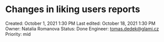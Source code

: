 # Changes in liking users reports

Created: October 1, 2021 1:30 PM
Last edited: October 18, 2021 1:30 PM
Owner: Natalia Romanova
Status: Done
Engineer: tomas.dedek@glami.cz
Priority: mid